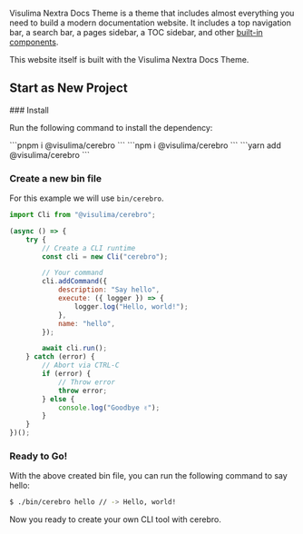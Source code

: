 
Visulima Nextra Docs Theme is a theme that includes almost everything you need to build a modern documentation website. It includes a top navigation bar, a search bar, a pages sidebar, a TOC sidebar, and other [built-in components](/docs/nextra-theme-docs/writing-content/components).

This website itself is built with the Visulima Nextra Docs Theme.

## Start as New Project

<Steps>
### Install

Run the following command to install the dependency:

<Tabs>
    <Tab title="pnpm">```pnpm i @visulima/cerebro ```</Tab>
    <Tab title="npm">```npm i @visulima/cerebro ```</Tab>
    <Tab title="yarn">```yarn add @visulima/cerebro ```</Tab>
</Tabs>

### Create a new bin file

For this example we will use `bin/cerebro`.

```js filename="bin/cerebro"
import Cli from "@visulima/cerebro";

(async () => {
    try {
        // Create a CLI runtime
        const cli = new Cli("cerebro");

        // Your command
        cli.addCommand({
            description: "Say hello",
            execute: ({ logger }) => {
                logger.log("Hello, world!");
            },
            name: "hello",
        });

        await cli.run();
    } catch (error) {
        // Abort via CTRL-C
        if (error) {
            // Throw error
            throw error;
        } else {
            console.log("Goodbye ✌️");
        }
    }
})();
```

### Ready to Go!

With the above created bin file, you can run the following command to say hello:

```bash
$ ./bin/cerebro hello // -> Hello, world!
```

Now you ready to create your own CLI tool with cerebro.

<PartyPopper size={24} className="mt-0.5" />

</Steps>
